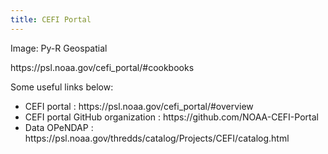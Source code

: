 ```yaml
---
title: CEFI Portal
---
```


Image: Py-R Geospatial

https://psl.noaa.gov/cefi_portal/#cookbooks

Some useful links below:

* CEFI portal : https://psl.noaa.gov/cefi_portal/#overview 
* CEFI portal GitHub organization : https://github.com/NOAA-CEFI-Portal 
* Data OPeNDAP : https://psl.noaa.gov/thredds/catalog/Projects/CEFI/catalog.html 
